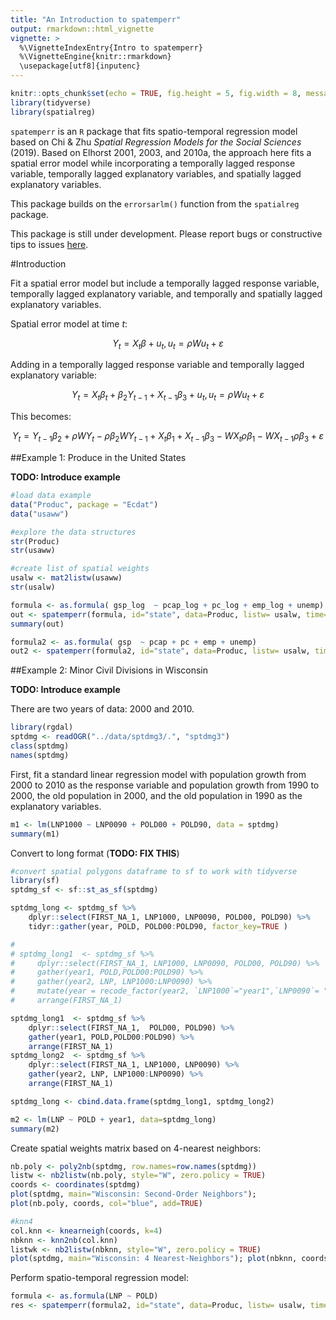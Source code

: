 ---
title: "An Introduction to spatemperr"
output: rmarkdown::html_vignette
vignette: >
  %\VignetteIndexEntry{Intro to spatemperr}
  %\VignetteEngine{knitr::rmarkdown}
  \usepackage[utf8]{inputenc}
---

```{r setup, include=FALSE}
knitr::opts_chunk$set(echo = TRUE, fig.height = 5, fig.width = 8, message = TRUE, warning = FALSE)
library(tidyverse)
library(spatialreg)
```

`spatemperr` is an `R` package that fits spatio-temporal regression model based on Chi & Zhu *Spatial Regression Models for the Social Sciences* (2019). Based on Elhorst 2001, 2003, and 2010a, the approach here fits a spatial error model while incorporating a temporally lagged response variable, temporally lagged explanatory variables, and spatially lagged explanatory variables.

This package builds on the `errorsarlm()` function from the `spatialreg` package.

This package is still under development. Please report bugs or constructive tips to issues [here](https://github.com/mkamenet3/spatemperr/issues).


#Introduction


Fit a spatial error model but include a temporally lagged response variable, temporally lagged explanatory variable, and temporally and spatially lagged explanatory variables.

Spatial error model at time $t$:

$$Y_t = X_t \beta + u_t, u_t=\rho Wu_t + \varepsilon$$

Adding in a temporally lagged response variable and temporally lagged explanatory variable:

$$Y_t = X_t\beta_t + \beta_2Y_{t-1} + X_{t-1}\beta_3 + u_t, u_t=\rho Wu_t + \varepsilon$$


This becomes:

$$Y_t = Y_{t-1} \beta_2 + \rho W Y_t - \rho\beta_2 WY_{t-1} + X_t \beta_1 + X_{t-1}\beta_3 - W X_t \rho \beta_1 -WX_{t-1} \rho \beta_3 + \varepsilon$$


##Example 1: Produce in the United States


**TODO: Introduce example**


```{r}
#load data example
data("Produc", package = "Ecdat")
data("usaww")

#explore the data structures
str(Produc)
str(usaww)

#create list of spatial weights
usalw <- mat2listw(usaww)
str(usalw)

formula <- as.formula( gsp_log  ~ pcap_log + pc_log + emp_log + unemp)
out <- spatemperr(formula, id="state", data=Produc, listw= usalw, time=2,trans="log",year==1970 | year==1971)
summary(out)

```

```{r tester, eval=FALSE, echo=FALSE}
formula2 <- as.formula( gsp  ~ pcap + pc + emp + unemp)
out2 <- spatemperr(formula2, id="state", data=Produc, listw= usalw, time=2,trans=NULL,year==1970 | year==1971)

```


##Example 2: Minor Civil Divisions in Wisconsin

**TODO: Introduce example**

There are two years of data: 2000 and 2010.

```{r}
library(rgdal)
sptdmg <- readOGR("../data/sptdmg3/.", "sptdmg3")
class(sptdmg)
names(sptdmg)
```


First, fit a standard linear regression model with population growth from 2000 to 2010 as the response variable and population growth from 1990 to 2000, the old population in 2000, and the old population in 1990 as the explanatory variables.

```{r}
m1 <- lm(LNP1000 ~ LNP0090 + POLD00 + POLD90, data = sptdmg)
summary(m1)
```

Convert to long format (**TODO: FIX THIS**)

```{r}
#convert spatial polygons dataframe to sf to work with tidyverse
library(sf)
sptdmg_sf <- sf::st_as_sf(sptdmg)

sptdmg_long <- sptdmg_sf %>%
    dplyr::select(FIRST_NA_1, LNP1000, LNP0090, POLD00, POLD90) %>%
    tidyr::gather(year, POLD, POLD00:POLD90, factor_key=TRUE )

# 
# sptdmg_long1  <- sptdmg_sf %>%
#     dplyr::select(FIRST_NA_1, LNP1000, LNP0090, POLD00, POLD90) %>%
#     gather(year1, POLD,POLD00:POLD90) %>%
#     gather(year2, LNP, LNP1000:LNP0090) %>%
#     mutate(year = recode_factor(year2, `LNP1000`="year1",`LNP0090`= "year2")) %>%
#     arrange(FIRST_NA_1)

sptdmg_long1  <- sptdmg_sf %>%
    dplyr::select(FIRST_NA_1,  POLD00, POLD90) %>%
    gather(year1, POLD,POLD00:POLD90) %>%
    arrange(FIRST_NA_1)
sptdmg_long2  <- sptdmg_sf %>%
    dplyr::select(FIRST_NA_1, LNP1000, LNP0090) %>%
    gather(year2, LNP, LNP1000:LNP0090) %>%
    arrange(FIRST_NA_1)

sptdmg_long <- cbind.data.frame(sptdmg_long1, sptdmg_long2)   

m2 <- lm(LNP ~ POLD + year1, data=sptdmg_long)
summary(m2)
```



Create spatial weights matrix based on 4-nearest neighbors:

```{r}
nb.poly <- poly2nb(sptdmg, row.names=row.names(sptdmg))
listw <- nb2listw(nb.poly, style="W", zero.policy = TRUE)
coords <- coordinates(sptdmg)
plot(sptdmg, main="Wisconsin: Second-Order Neighbors");
plot(nb.poly, coords, col="blue", add=TRUE)

#knn4
col.knn <- knearneigh(coords, k=4)
nbknn <- knn2nb(col.knn)
listwk <- nb2listw(nbknn, style="W", zero.policy = TRUE)
plot(sptdmg, main="Wisconsin: 4 Nearest-Neighbors"); plot(nbknn, coords,col="forestgreen", add=TRUE)
```

Perform spatio-temporal regression model:

```{r}
formula <- as.formula(LNP ~ POLD)
res <- spatemperr(formula2, id="state", data=Produc, listw= usalw, time=2,trans=NULL,year==1970 | year==1971)

```







